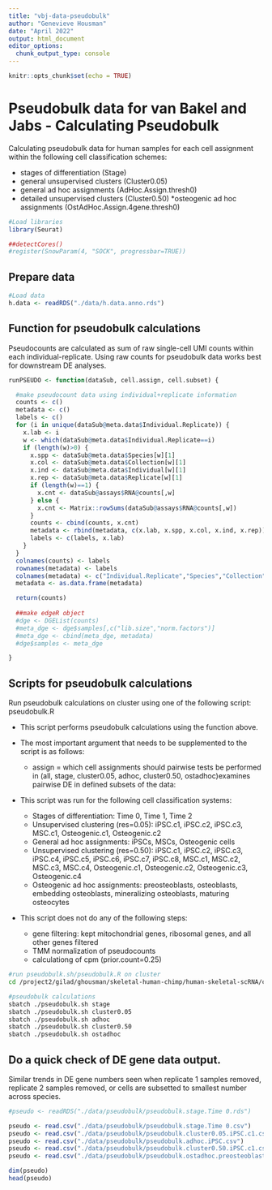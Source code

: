 ```yaml
---
title: "vbj-data-pseudobulk"
author: "Genevieve Housman"
date: "April 2022"
output: html_document
editor_options: 
  chunk_output_type: console
---
```


```r
knitr::opts_chunk$set(echo = TRUE)
```

# Pseudobulk data for van Bakel and Jabs - Calculating Pseudobulk

Calculating pseudobulk data for human samples for each cell assignment within the following cell classification schemes:

* stages of differentiation (Stage)
* general unsupervised clusters (Cluster0.05)
* general ad hoc assignments (AdHoc.Assign.thresh0)
* detailed unsupervised clusters (Cluster0.50)
 *osteogenic ad hoc assignments (OstAdHoc.Assign.4gene.thresh0)

```r

#Load libraries
library(Seurat)

##detectCores()
#register(SnowParam(4, "SOCK", progressbar=TRUE))

```

## Prepare data

```r

#Load data
h.data <- readRDS("./data/h.data.anno.rds")

```

## Function for pseudobulk calculations

Pseudocounts are calculated as sum of raw single-cell UMI counts within each individual-replicate. Using raw counts for pseudobulk data works best for downstream DE analyses.

```r

runPSEUDO <- function(dataSub, cell.assign, cell.subset) {

  #make pseudocount data using individual+replicate information
  counts <- c()
  metadata <- c()
  labels <- c()
  for (i in unique(dataSub@meta.data$Individual.Replicate)) {
    x.lab <- i
    w <- which(dataSub@meta.data$Individual.Replicate==i)
    if (length(w)>0) {
      x.spp <- dataSub@meta.data$Species[w][1]
      x.col <- dataSub@meta.data$Collection[w][1]
      x.ind <- dataSub@meta.data$Individual[w][1]
      x.rep <- dataSub@meta.data$Replicate[w][1]
      if (length(w)==1) {
        x.cnt <- dataSub@assays$RNA@counts[,w]
      } else {
        x.cnt <- Matrix::rowSums(dataSub@assays$RNA@counts[,w])
      }
      counts <- cbind(counts, x.cnt)
      metadata <- rbind(metadata, c(x.lab, x.spp, x.col, x.ind, x.rep))
      labels <- c(labels, x.lab)
    }
  }
  colnames(counts) <- labels
  rownames(metadata) <- labels
  colnames(metadata) <- c("Individual.Replicate","Species","Collection","Individual","Replicate")
  metadata <- as.data.frame(metadata)

  return(counts)
  
  ##make edgeR object
  #dge <- DGEList(counts)
  #meta_dge <- dge$samples[,c("lib.size","norm.factors")]
  #meta_dge <- cbind(meta_dge, metadata)
  #dge$samples <- meta_dge

}

```

## Scripts for pseudobulk calculations

Run pseudobulk calculations on cluster using one of the following script: pseudobulk.R

* This script performs pseudobulk calculations using the function above.

* The most important argument that needs to be supplemented to the script is as follows:

    + assign = which cell assignments should pairwise tests be performed in (all, stage, cluster0.05, adhoc, cluster0.50, ostadhoc)examines pairwise DE in defined subsets of the data:

* This script was run for the following cell classification systems:

    + Stages of differentiation: Time 0, Time 1, Time 2
    + Unsupervised clustering (res=0.05): iPSC.c1, iPSC.c2, iPSC.c3, MSC.c1, Osteogenic.c1, Osteogenic.c2
    + General ad hoc assignments: iPSCs, MSCs, Osteogenic cells
    + Unsupervised clustering (res=0.50): iPSC.c1, iPSC.c2, iPSC.c3, iPSC.c4, iPSC.c5, iPSC.c6, iPSC.c7, iPSC.c8, MSC.c1, MSC.c2, MSC.c3, MSC.c4, Osteogenic.c1, Osteogenic.c2, Osteogenic.c3, Osteogenic.c4
    + Osteogenic ad hoc assignments: preosteoblasts, osteoblasts, embedding osteoblasts, mineralizing osteoblasts, maturing osteocytes

* This script does not do any of the following steps:

    + gene filtering: kept mitochondrial genes, ribosomal genes, and all other genes filtered
    + TMM normalization of pseudocounts
    + calculationg of cpm (prior.count=0.25)

```bash

#run pseudobulk.sh/pseudobulk.R on cluster
cd /project2/gilad/ghousman/skeletal-human-chimp/human-skeletal-scRNA/code/

#pseudobulk calculations
sbatch ./pseudobulk.sh stage
sbatch ./pseudobulk.sh cluster0.05
sbatch ./pseudobulk.sh adhoc
sbatch ./pseudobulk.sh cluster0.50
sbatch ./pseudobulk.sh ostadhoc

```

## Do a quick check of DE gene data output.

Similar trends in DE gene numbers seen when replicate 1 samples removed, replicate 2 samples removed, or cells are subsetted to smallest number across species.

```r

#pseudo <- readRDS("./data/pseudobulk/pseudobulk.stage.Time 0.rds")

pseudo <- read.csv("./data/pseudobulk/pseudobulk.stage.Time 0.csv")
pseudo <- read.csv("./data/pseudobulk/pseudobulk.cluster0.05.iPSC.c1.csv")
pseudo <- read.csv("./data/pseudobulk/pseudobulk.adhoc.iPSC.csv")
pseudo <- read.csv("./data/pseudobulk/pseudobulk.cluster0.50.iPSC.c1.csv")
pseudo <- read.csv("./data/pseudobulk/pseudobulk.ostadhoc.preosteoblast.csv")

dim(pseudo)
head(pseudo)

```
